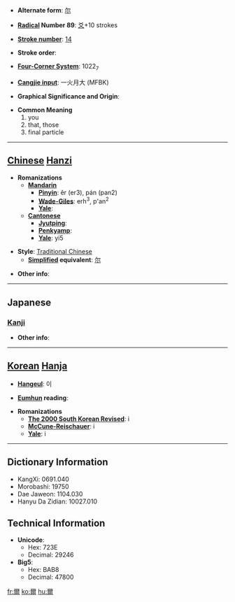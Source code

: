* '''Alternate form''': [[尔]]

* '''[[Wiktionary:Chinese radical index| Radical]] Number 89''': [[Wiktionary:Chinese radical index 爻|爻]]+10 strokes

* '''[[Wiktionary:Chinese total strokes index|Stroke number]]''': [[Wiktionary:Chinese total strokes index 14|14]]

* '''Stroke order''': 

* '''[[Wiktionary:Chinese four corner index|Four-Corner System]]''': 1022<sub>7</sub>

* '''[[Wiktionary:Chinese Cangjie index|Cangjie input]]''': 一火月大 (MFBK)

* '''Graphical Significance and Origin''': 

* '''Common Meaning'''
*#you
*# that, those
*# final particle


----

== [[Chinese]] [[Hanzi]] ==

* '''Romanizations'''
** '''[[Mandarin]]'''
*** '''[[Pinyin]]''': ěr (er3), pán (pan2)
*** '''[[Wade-Giles]]''': erh<sup>3</sup>, p'an<sup>2</sup>
*** '''[[Yale]]''': 
** '''[[Cantonese]]'''
*** '''[[Jyutping]]''':
*** '''[[Penkyamp]]''': 
*** '''[[Yale]]''': yi5

* '''Style''': [[Traditional Chinese]] 
** '''[[Simplified Chinese|Simplified]] equivalent''': [[尔]]

* '''Other info''': 

----

==Japanese==
===[[Kanji]]===
{{kanji|on readings=[[じ]] (ji), [[に]] (ni)|kun readings=[[なんじ]] (nanji), [[その]] (sono), [[しかり]] (shikari)}}

* '''Other info''':  

----

== [[Korean]] [[Hanja]] ==

* '''[[Hangeul]]''': 이

* '''[[Eumhun]] reading''': 

* '''Romanizations'''
** '''[[The 2000 South Korean Revised Romanization|The 2000 South Korean Revised]]''': i
** '''[[McCune-Reischauer]]''': i
** '''[[Yale]]''': i

----

== Dictionary Information ==

* KangXi: 0691.040
* Morobashi: 19750
* Dae Jaweon: 1104.030
* Hanyu Da Zidian: 10027.010

== Technical Information ==

* '''Unicode''':
** Hex: 723E
** Decimal: 29246
* '''Big5''':
** Hex: BAB8
** Decimal: 47800

[[fr:爾]]
[[ko:爾]]
[[hu:爾]]